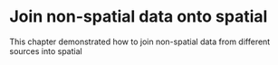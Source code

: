 #  Join non-spatial data onto spatial {#join}

This chapter demonstrated how to join non-spatial data from different sources into spatial